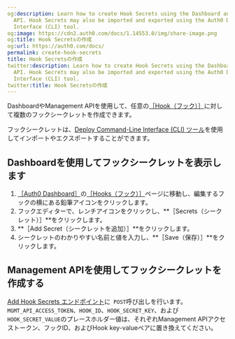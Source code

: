 ```yaml
---
og:description: Learn how to create Hook Secrets using the Dashboard and Management
  API. Hook Secrets may also be imported and exported using the Auth0 Deploy Command-Line
  Interface (CLI) tool.
og:image: https://cdn2.auth0.com/docs/1.14553.0/img/share-image.png
og:title: Hook Secretsの作成
og:url: https://auth0.com/docs/
permalink: create-hook-secrets
title: Hook Secretsの作成
twitter:description: Learn how to create Hook Secrets using the Dashboard and Management
  API. Hook Secrets may also be imported and exported using the Auth0 Deploy Command-Line
  Interface (CLI) tool.
twitter:title: Hook Secretsの作成
---
```






DashboardやManagement APIを使用して、任意の[［Hook（フック）］](/hooks)に対して複数のフックシークレットを作成できます。

フックシークレットは、[Deploy Command-Line Interface (CLI) ツール](/deploy/deploy-cli-tool)を使用してインポートやエクスポートすることができます。



## Dashboardを使用してフックシークレットを表示します

1. [［Auth0 Dashboard］](%24%7Bmanage_url%7D/)の[［Hooks（フック）］](%24%7Bmanage_url%7D/#/hooks)ページに移動し、編集するフックの横にある鉛筆アイコンをクリックします。
2. フックエディターで、レンチアイコンをクリックし、**［Secrets（シークレット）］**をクリックします。
3. **［Add Secret（シークレットを追加）］**をクリックします。
4. シークレットのわかりやすい名前と値を入力し、**［Save（保存）］**をクリックします。

## Management APIを使用してフックシークレットを作成する

[Add Hook Secrets エンドポイント](/api/management/v2/#!/Hooks/post_secrets)に` POST`呼び出しを行います。`MGMT_API_ACCESS_TOKEN`、`HOOK_ID`、`HOOK_SECRET_KEY`、および`HOOK_SECRET_VALUE`のプレースホルダー値は、それぞれManagement APIアクセストークン、フックID、およびHook key-valueペアに置き換えてください。